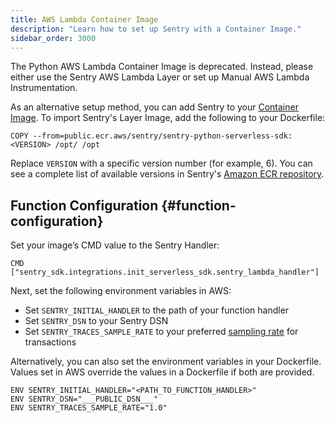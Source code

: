 ```yaml
---
title: AWS Lambda Container Image
description: "Learn how to set up Sentry with a Container Image."
sidebar_order: 3000
---
```


<Alert level="warning" title="Deprecation Notice">

The Python AWS Lambda Container Image is deprecated.
Instead, please either use the <PlatformLink to="/integrations/aws-lambda/manual-layer/">Sentry AWS Lambda Layer</PlatformLink> or set up <PlatformLink to="/integrations/aws-lambda/manual-instrumentation/">Manual AWS Lambda Instrumentation</PlatformLink>.

</Alert>

As an alternative setup method, you can add Sentry to your [Container Image](https://docs.aws.amazon.com/lambda/latest/dg/images-create.html). To import Sentry's Layer Image, add the following to your Dockerfile:

```{tabTitle: Dockerfile}
COPY --from=public.ecr.aws/sentry/sentry-python-serverless-sdk:<VERSION> /opt/ /opt
```

Replace `VERSION` with a specific version number (for example, 6). You can see a complete list of available versions in Sentry's [Amazon ECR repository](https://gallery.ecr.aws/sentry/sentry-python-serverless-sdk).

## Function Configuration {#function-configuration}

Set your image’s CMD value to the Sentry Handler:

```{tabTitle: Dockerfile}
CMD ["sentry_sdk.integrations.init_serverless_sdk.sentry_lambda_handler"]
```

Next, set the following environment variables in AWS:

- Set `SENTRY_INITIAL_HANDLER` to the path of your function handler
- Set `SENTRY_DSN` to your Sentry DSN
- Set `SENTRY_TRACES_SAMPLE_RATE` to your preferred [sampling rate](/platforms/python/configuration/sampling/#sampling-transaction-events) for transactions

Alternatively, you can also set the environment variables in your Dockerfile. Values set in AWS override the values in a Dockerfile if both are provided.

<SignInNote />

```{tabTitle: Dockerfile}
ENV SENTRY_INITIAL_HANDLER="<PATH_TO_FUNCTION_HANDLER>"
ENV SENTRY_DSN="___PUBLIC_DSN___"
ENV SENTRY_TRACES_SAMPLE_RATE="1.0"
```
